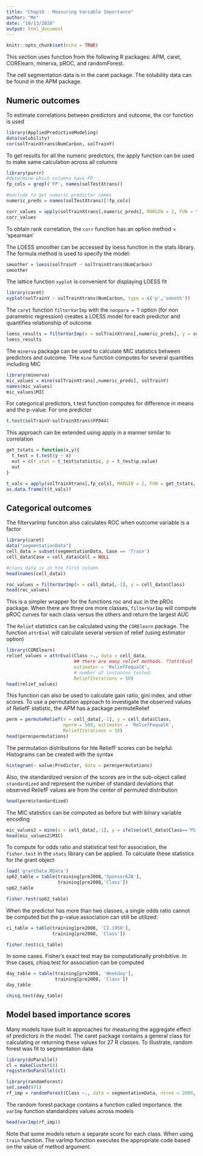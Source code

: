 ```yaml
---
title: "Chap18 - Measuring Variable Importance"
author: "Me"
date: "10/13/2020"
output: html_document
---
```


```r
knitr::opts_chunk$set(echo = TRUE)
```


This section uses function from the following R packages: APM, caret, CORElearn, minerva, pROC, and randomForest.

The cell segmentation data is in the caret package. The solubility data can be found in the APM package. 

## Numeric outcomes

To estimate correlations between predictors and outcome, the cor function is used
```r
library(AppliedPredictiveModeling)
data(solubility)
cor(solTrainXtrans$NumCarbon, solTrainY)
```
To get results for all the numeric predictors, the apply function can be used to make same calculation across all columns
```r
library(purrr)
#determine which columns have FP
fp_cols = grepl('FP', names(solTestXtrans))

#exclude to get numeric predictor names
numeric_preds = names(solTestXtrans)[!fp_cols]

corr_values = apply(solTrainXtrans[,numeric_preds], MARGIN = 2, FUN = function(x,y) cor(x,y), y = solTrainY)
corr_values
```
To obtain rank correlation, the `corr` function has an option method = 'spearman'

The LOESS smoother can be accessed by loess function in the stats library. The formula method is used to specify the model:
```r
smoother = loess(solTrainY ~ solTrainXtrans$NumCarbon)
smoother
```
The lattice function `xyplot` is convenient for displaying LOESS fit
```r
library(caret)
xyplot(solTrainY ~ solTrainXtrans$NumCarbon, type = c('p','smooth'))
```
The `caret` function `filterVarImp` with the `nonpara = T` option (for non parametric regression) creates a LOESS model for each predictor and quantifies relationship of outcome
```r
loess_results = filterVarImp(x = solTrainXtrans[,numeric_preds], y = solTrainY, nonpara = T)
loess_results
```

The `minerva` package can be used to calculate MIC statistics between predictors and outcome. THe `mine` function computes for several quantities including MIC
```r
library(minerva)
mic_values = mine(solTrainXtrans[,numeric_preds], solTrainY)
names(mic_values)
mic_values$MIC
```

For categorical predictors, t.test function computes for difference in means and the p-value. For one predictor
```r
t.test(solTrainY~solTrainXtrans$FP044)
```
This approach can be extended using apply in a manner similar to correlation
```r
get_tstats = function(x,y){
  t_test = t.test(y ~ x)
  out = c(t_stat = t_test$statistic, p = t_test$p.value)
  out
}

t_vals = apply(solTrainXtrans[,fp_cols], MARGIN = 2, FUN = get_tstats, y = solTrainY)
as.data.frame(t(t_vals))
```

## Categorical outcomes


The filtervarImp funciton also calculates ROC when outcome variable is a factor
```r
library(caret)
data("segmentationData")
cell_data = subset(segmentationData, Case == 'Train')
cell_data$Case = cell_data$Cell = NULL

#class data is in hte first column
head(names(cell_data))
```
```r
roc_values = filterVarImp(x = cell_data[,-1], y = cell_data$Class)
head(roc_values)
```

This is a simpler wrapper for the functions roc and auc in the pROc package. When there are three ore more classes, `filterVarImp` will compute pROC curves for each class versus the others and return the largest AUC

The `Relief` statistics can be calculated using the `CORElearn` package. The function `attrEval` will calculate several version of relief (using estimator option)

```r
library(CORElearn)
relief_values = attrEval(Class ~., data = cell_data, 
                         ## there are many relief methods. ??attrEval
                         estimator = 'ReliefFequalK',
                         # number of instances tested:
                         ReliefIterations = 50)
head(relief_values)
```
This function can also be used to calculate gain ratio, gini index, and other scores. To use a permutation approach to investigate the observed values of ReliefF statistic, the APM has a package permuteRelief
```r
perm = permuteRelief(x = cell_data[,-1], y = cell_data$Class, 
                     nperm = 500, estimator = 'ReliefFequalK', 
                     ReliefIterations = 50)
head(perm$permutations)
```

The permutation distributions for hte ReliefF scores can be helpful. Histograms can be created with the syntax
```r
histogram(~ value|Predictor, data = perm$permutations)
```

Also, the standardized version of the scores are in the sub-object called `standardized` and represent the number of standard deviations that observed ReliefF values are from the center of permuted distribution
```r
head(perm$standardized)
```
The MIC statistics can be computed as before but with binary variable encoding
```r
mic_values2 = mine(x = cell_data[,-1], y = ifelse(cell_data$Class=='PS', 1, 0))
head(mic_values2$MIC)
```
To compute for odds ratio and statistical test for association, the `fisher.test`  in the `stats` library can be applied. To calculate these statistics for the grant object
```r
load('grantData.RData')
sp62_table = table(training[pre2008,'Sponsor62B'], 
                   training[pre2008,'Class'])
sp62_table
```
```r
fisher.test(sp62_table)
```
When the predictor has more than two classes, a single odds ratio cannot be computed but the p-value association can still be utilized:
```r
ci_table = table(training[pre2008, 'CI.1950'], 
                 training[pre2008, 'Class'])
```
```r
fisher.test(ci_table)
```
In some cases. Fisher's exact test may be computationally prohibitive. In thse cases, chisq.test for association can be computed
```r
day_table = table(training[pre2008, 'Weekday'], 
                  training[pre2008, 'Class'])
day_table
```

```r
chisq.test(day_table)
```

## Model based importance scores

Many models have built in approaches for measuring the aggregate effect of predictors in the model. The caret package contains a general class for calculating or returning these values for 27 R classes. To illustrate, random forest was fit to segmentation data

```r
library(doParallel)
cl = makeCluster(8)
registerDoParallel(cl)
```
```r
library(randomForest)
set.seed(971)
rf_imp = randomForest(Class ~., data = segmentationData, ntree = 2000, importance = T)
```
The random forest package contains a function called importance. the `varImp` function standardizes values across models
```r
head(varImp(rf_imp))
```


Note that some models return a separate score for each class. When using `train` function. The varImp function executes the appropriate code based on the value of method argument. 










